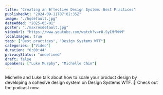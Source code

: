 ```yaml
---
title: "Creating an Effective Design System: Best Practices"
publishedAt: "2024-09-11T07:02:35Z"
image: "./hqdefault.jpg"
dateAdded: "2025-05-01"
poster: "./maxresdefault.jpg"
videoUrl: "https://www.youtube.com/watch?v=r8-SyIMfhMM"
localImages: true
tags: ["Best practices", "Design Systems WTF"]
categories: ["Video"]
duration: "0:00:44"
privacyStatus: "undefined"
draft: false
speakers: ["Luke Murphy", "Michelle Chin"]
---
```


Michelle and Luke talk about how to scale your product design by developing a cohesive design system on Design Systems WTF.
🎤 Check out the podcast now.
